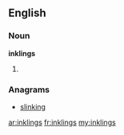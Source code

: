 {{also|Inklings}}
==English==

===Noun===
'''inklings'''

# {{plural of|[[inkling]]}}

===Anagrams===
* [[slinking#English|slinking]]

[[ar:inklings]]
[[fr:inklings]]
[[my:inklings]]